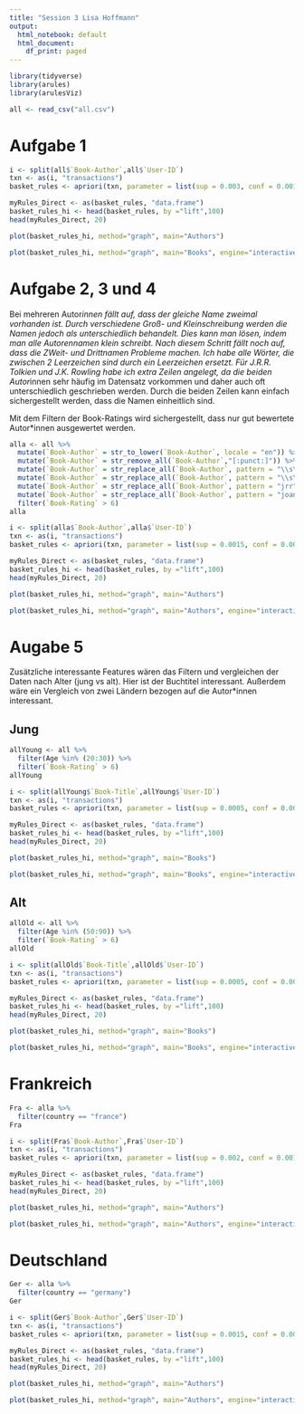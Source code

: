 ```yaml
---
title: "Session 3 Lisa Hoffmann"
output:
  html_notebook: default
  html_document:
    df_print: paged
---
```



```r
library(tidyverse)
library(arules)
library(arulesViz)
```


```r
all <- read_csv("all.csv")
```



# Aufgabe 1

```r
i <- split(all$`Book-Author`,all$`User-ID`)
txn <- as(i, "transactions")
basket_rules <- apriori(txn, parameter = list(sup = 0.003, conf = 0.001, minlen=2, target="rules"))
```



```r
myRules_Direct <- as(basket_rules, "data.frame")
basket_rules_hi <- head(basket_rules, by ="lift",100)
head(myRules_Direct, 20)
```


```r
plot(basket_rules_hi, method="graph", main="Authors")
```


```r
plot(basket_rules_hi, method="graph", main="Books", engine="interactive")
```



# Aufgabe 2, 3 und 4

Bei mehreren Autor*innen fällt auf, dass der gleiche Name zweimal vorhanden ist. Durch verschiedene Groß- und Kleinschreibung werden die Namen jedoch als unterschiedlich behandelt.
Dies kann man lösen, indem man alle Autorennamen klein schreibt.
Nach diesem Schritt fällt noch auf, dass die ZWeit- und Drittnamen Probleme machen. Ich habe alle Wörter, die zwischen 2 Leerzeichen sind durch ein Leerzeichen ersetzt.
Für J.R.R. Tolkien und J.K. Rowling habe ich extra Zeilen angelegt, da die beiden Autor*innen sehr häufig im Datensatz vorkommen und daher auch oft unterschiedlich geschrieben werden. Durch die beiden Zeilen kann einfach sichergestellt werden, dass die Namen einheitlich sind.


Mit dem Filtern der Book-Ratings wird sichergestellt, dass nur gut bewertete Autor*innen ausgewertet werden.

```r
alla <- all %>%
  mutate(`Book-Author` = str_to_lower(`Book-Author`, locale = "en")) %>%
  mutate(`Book-Author` = str_remove_all(`Book-Author`,"[:punct:]")) %>%
  mutate(`Book-Author` = str_replace_all(`Book-Author`, pattern = "\\s\\w+\\s", replacement = " ")) %>%
  mutate(`Book-Author` = str_replace_all(`Book-Author`, pattern = "\\s\\w+\\s", replacement = " ")) %>%
  mutate(`Book-Author` = str_replace_all(`Book-Author`, pattern = "jrr", replacement = "j")) %>%
  mutate(`Book-Author` = str_replace_all(`Book-Author`, pattern = "joanne", replacement = "j")) %>%
  filter(`Book-Rating` > 6)
alla
```

```r
i <- split(alla$`Book-Author`,alla$`User-ID`)
txn <- as(i, "transactions")
basket_rules <- apriori(txn, parameter = list(sup = 0.0015, conf = 0.001, minlen=2, target="rules"))
```


```r
myRules_Direct <- as(basket_rules, "data.frame")
basket_rules_hi <- head(basket_rules, by ="lift",100)
head(myRules_Direct, 20)
```


```r
plot(basket_rules_hi, method="graph", main="Authors")
```




```r
plot(basket_rules_hi, method="graph", main="Authors", engine="interactive")
```



# Augabe 5

Zusätzliche interessante Features wären das Filtern und vergleichen der Daten nach Alter (jung vs alt). Hier ist der Buchtitel interessant.
Außerdem wäre ein Vergleich von zwei Ländern bezogen auf die Autor*innen interessant.


## Jung

```r
allYoung <- all %>%
  filter(Age %in% (20:30)) %>%
  filter(`Book-Rating` > 6)
allYoung
```




```r
i <- split(allYoung$`Book-Title`,allYoung$`User-ID`)
txn <- as(i, "transactions")
basket_rules <- apriori(txn, parameter = list(sup = 0.0005, conf = 0.001, minlen=2, target="rules"))
```



```r
myRules_Direct <- as(basket_rules, "data.frame")
basket_rules_hi <- head(basket_rules, by ="lift",100)
head(myRules_Direct, 20)
```


```r
plot(basket_rules_hi, method="graph", main="Books")
```


```r
plot(basket_rules_hi, method="graph", main="Books", engine="interactive")
```

## Alt


```r
allOld <- all %>%
  filter(Age %in% (50:90)) %>%
  filter(`Book-Rating` > 6)
allOld
```


```r
i <- split(allOld$`Book-Title`,allOld$`User-ID`)
txn <- as(i, "transactions")
basket_rules <- apriori(txn, parameter = list(sup = 0.0005, conf = 0.001, minlen=2, target="rules"))
```



```r
myRules_Direct <- as(basket_rules, "data.frame")
basket_rules_hi <- head(basket_rules, by ="lift",100)
head(myRules_Direct, 20)
```


```r
plot(basket_rules_hi, method="graph", main="Books")
```


```r
plot(basket_rules_hi, method="graph", main="Books", engine="interactive")
```




# Frankreich

```r
Fra <- alla %>%
  filter(country == "france")
Fra
```


```r
i <- split(Fra$`Book-Author`,Fra$`User-ID`)
txn <- as(i, "transactions")
basket_rules <- apriori(txn, parameter = list(sup = 0.002, conf = 0.001, minlen=2, target="rules"))
```


```r
myRules_Direct <- as(basket_rules, "data.frame")
basket_rules_hi <- head(basket_rules, by ="lift",100)
head(myRules_Direct, 20)
```


```r
plot(basket_rules_hi, method="graph", main="Authors")
```


```r
plot(basket_rules_hi, method="graph", main="Authors", engine="interactive")
```



# Deutschland

```r
Ger <- alla %>%
  filter(country == "germany")
Ger
```


```r
i <- split(Ger$`Book-Author`,Ger$`User-ID`)
txn <- as(i, "transactions")
basket_rules <- apriori(txn, parameter = list(sup = 0.0015, conf = 0.001, minlen=2, target="rules"))
```


```r
myRules_Direct <- as(basket_rules, "data.frame")
basket_rules_hi <- head(basket_rules, by ="lift",100)
head(myRules_Direct, 20)
```


```r
plot(basket_rules_hi, method="graph", main="Authors")
```


```r
plot(basket_rules_hi, method="graph", main="Authors", engine="interactive")
```
